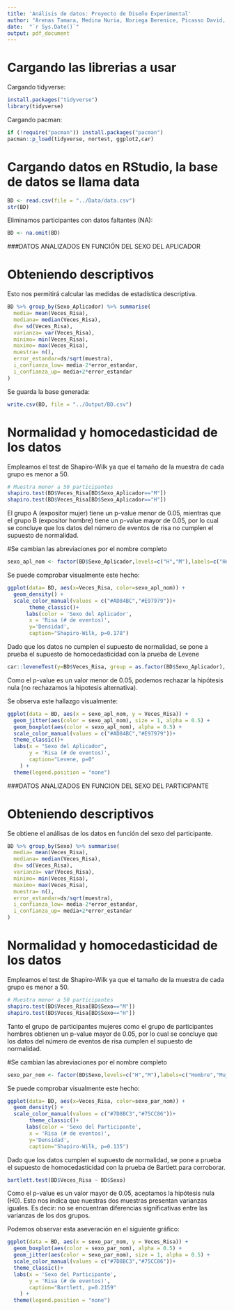 ```yaml
---
title: 'Análisis de datos: Proyecto de Diseño Experimental'
author: "Arenas Tamara, Medina Nuria, Noriega Berenice, Picasso David, Ruiz Braulio, Vázquez Mariana"
date:  "`r Sys.Date()`"
output: pdf_document
---
```


# Cargando las librerias a usar

Cargando tidyverse:

```r
install.packages("tidyverse")
library(tidyverse)
```

Cargando pacman:

```r
if (!require("pacman")) install.packages("pacman")
pacman::p_load(tidyverse, nortest, ggplot2,car)
```

# Cargando datos en RStudio, la base de datos se llama data

```r
BD <- read.csv(file = "../Data/data.csv")
str(BD)
```

Eliminamos participantes con datos faltantes (NA):

```r
BD <- na.omit(BD)
```

###DATOS ANALIZADOS EN FUNCIÓN DEL SEXO DEL APLICADOR

# Obteniendo descriptivos

Esto nos permitirá calcular las medidas de estadística descriptiva.

```r
BD %>% group_by(Sexo_Aplicador) %>% summarise(
  media= mean(Veces_Risa),
  mediana= median(Veces_Risa),
  ds= sd(Veces_Risa),
  varianza= var(Veces_Risa),
  minimo= min(Veces_Risa),
  maximo= max(Veces_Risa),
  muestra= n(),
  error_estandar=ds/sqrt(muestra),
  i_confianza_low= media-2*error_estandar,
  i_confianza_up= media+2*error_estandar
)
```

Se guarda la base generada:

```r
write.csv(BD, file = "../Output/BD.csv")
```

# Normalidad y homocedasticidad de los datos

Empleamos el test de Shapiro-Wilk ya que el tamaño de la muestra de cada grupo es menor a 50.

```r
# Muestra menor a 50 participantes
shapiro.test(BD$Veces_Risa[BD$Sexo_Aplicador=="M"]) 
shapiro.test(BD$Veces_Risa[BD$Sexo_Aplicador=="H"]) 
```

El grupo A (expositor mujer) tiene un p-value menor de 0.05, mientras que el grupo B (expositor hombre) tiene un p-value mayor de 0.05, por lo cual se concluye que los datos del número de eventos de risa no cumplen el supuesto de normalidad.

#Se cambian las abreviaciones por el nombre completo

```r
sexo_apl_nom <- factor(BD$Sexo_Aplicador,levels=c("H","M"),labels=c("Hombre","Mujer"))
```

Se puede comprobar visualmente este hecho:

```r
ggplot(data= BD, aes(x=Veces_Risa, color=sexo_apl_nom)) +
  geom_density() +
  scale_color_manual(values = c("#AD84BC","#E97979"))+
       theme_classic()+
      labs(color = 'Sexo del Aplicador',
       x = 'Risa (# de eventos)', 
       y='Densidad',
       caption="Shapiro-Wilk, p=0.178")

```

Dado que los datos no cumplen el supuesto de normalidad, se pone a prueba el supuesto de homocedasticidad con la prueba de Levene

```r
car::leveneTest(y=BD$Veces_Risa, group = as.factor(BD$Sexo_Aplicador), center = median)
```

Como el p-value es un valor menor de 0.05, podemos rechazar la hipótesis nula (no rechazamos la hipotesis alternativa).

Se observa este hallazgo visualmente:

```r
ggplot(data = BD, aes(x = sexo_apl_nom, y = Veces_Risa)) + 
  geom_jitter(aes(color = sexo_apl_nom), size = 1, alpha = 0.5) +
  geom_boxplot(aes(color = sexo_apl_nom), alpha = 0.5) + 
  scale_color_manual(values = c("#AD84BC","#E97979"))+
  theme_classic()+
  labs(x = "Sexo del Aplicador",
       y = 'Risa (# de eventos)',
       caption="Levene, p=0"
    ) +
  theme(legend.position = "none")
```

###DATOS ANALIZADOS EN FUNCION DEL SEXO DEL PARTICIPANTE

# Obteniendo descriptivos

Se obtiene el análisas de los datos en función del sexo del participante.

```r
BD %>% group_by(Sexo) %>% summarise(
  media= mean(Veces_Risa),
  mediana= median(Veces_Risa),
  ds= sd(Veces_Risa),
  varianza= var(Veces_Risa),
  minimo= min(Veces_Risa),
  maximo= max(Veces_Risa),
  muestra= n(),
  error_estandar=ds/sqrt(muestra),
  i_confianza_low= media-2*error_estandar,
  i_confianza_up= media+2*error_estandar
)
```

# Normalidad y homocedasticidad de los datos

Empleamos el test de Shapiro-Wilk ya que el tamaño de la muestra de cada grupo es menor a 50.

```r
# Muestra menor a 50 participantes
shapiro.test(BD$Veces_Risa[BD$Sexo=="M"]) 
shapiro.test(BD$Veces_Risa[BD$Sexo=="H"])
```

Tanto el grupo de participantes mujeres como el grupo de participantes hombres obtienen un p-value mayor de 0.05, por lo cual se concluye que los datos del número de eventos de risa cumplen el supuesto de normalidad.

#Se cambian las abreviaciones por el nombre completo

```r
sexo_par_nom <- factor(BD$Sexo,levels=c("H","M"),labels=c("Hombre","Mujer"))
```

Se puede comprobar visualmente este hecho:

```r
ggplot(data= BD, aes(x=Veces_Risa, color=sexo_par_nom)) +
  geom_density() +
  scale_color_manual(values = c("#7D8BC3","#75CC86"))+
       theme_classic()+
      labs(color = 'Sexo del Participante',
       x = 'Risa (# de eventos)', 
       y='Densidad',
       caption="Shapiro-Wilk, p=0.135")

```

Dado que los datos cumplen el supuesto de normalidad, se pone a prueba el supuesto de homocedasticidad con la prueba de Bartlett para corroborar.

```r
bartlett.test(BD$Veces_Risa ~ BD$Sexo)
```

Como el p-value es un valor mayor de 0.05, aceptamos la hipótesis nula (H0). Esto nos indica que nuestras dos muestras presentan varianzas iguales. Es decir: no se encuentran diferencias significativas entre las varianzas de los dos grupos.

Podemos observar esta aseveración en el siguiente gráfico:

```r
ggplot(data = BD, aes(x = sexo_par_nom, y = Veces_Risa)) + 
  geom_boxplot(aes(color = sexo_par_nom), alpha = 0.5) + 
  geom_jitter(aes(color = sexo_par_nom), size = 1, alpha = 0.5) +
  scale_color_manual(values = c("#7D8BC3","#75CC86"))+
  theme_classic()+
  labs(x = 'Sexo del Participante',
       y = 'Risa (# de eventos)',
       caption="Bartlett, p=0.2159"
    ) +
  theme(legend.position = "none")
```
